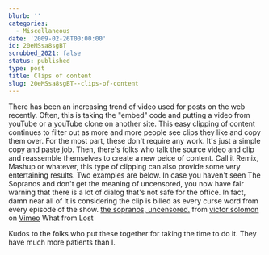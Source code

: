 ```yaml
---
blurb: ''
categories:
  - Miscellaneous
date: '2009-02-26T00:00:00'
id: 20eMSsa8sgBT
scrubbed_2021: false
status: published
type: post
title: Clips of content
slug: 20eMSsa8sgBT--clips-of-content
---
```


There has been an increasing trend of video used for posts on the
web recently. Often, this is taking the "embed" code and putting a
video from youTube or a youTube clone on another site. This easy
clipping of content continues to filter out as more and more people
see clips they like and copy them over. For the most part, these
don't require any work. It's just a simple copy and paste job.
Then, there's folks who talk the source video and clip and
reassemble themselves to create a new peice of content. Call it
Remix, Mashup or whatever, this type of clipping can also provide
some very entertaining results. Two examples are below. In case you
haven't seen The Sopranos and don't get the meaning of uncensored,
you now have fair warning that there is a lot of dialog that's not
safe for the office. In fact, damn near all of it is considering
the clip is billed as every curse word from every episode of the
show.
[the sopranos, uncensored.](http://vimeo.com/2998698) from
[victor solomon](http://vimeo.com/victorsolomon) on
[Vimeo](http://vimeo.com)
What from Lost
  
Kudos to the folks who put these together for taking the time to do
it. They have much more patients than I.
